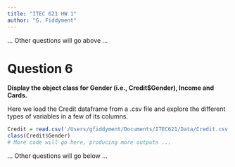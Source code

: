 ```yaml
---
title: "ITEC 621 HW 1"
author: "G. Fiddyment"
---
```


... Other questions will go above ...

# Question 6

**Display the object class for Gender (i.e., Credit$Gender), Income and Cards.**

Here we load the Credit dataframe from a .csv file and explore the different types of variables in a few of its columns.

```r
Credit = read.csv('/Users/gfiddyment/Documents/ITEC621/Data/Credit.csv')
class(Credit$Gender)
# More code will go here, producing more outputs ...
```

... Other questions will go below ...